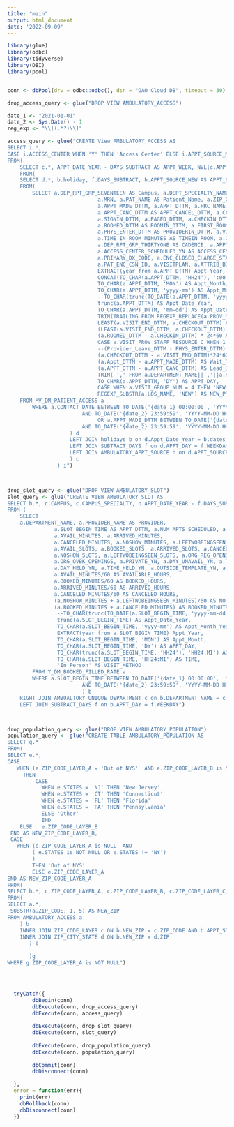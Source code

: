 ```yaml
---
title: "main"
output: html_document
date: '2022-09-09'
---
```


```r
library(glue)
library(odbc)
library(tidyverse)
library(DBI)
library(pool)


conn <- dbPool(drv = odbc::odbc(), dsn = "OAO Cloud DB", timeout = 30)

drop_access_query <- glue("DROP VIEW AMBULATORY_ACCESS")

date_1 <- "2021-01-01"
date_2 <- Sys.Date() - 1
reg_exp <- "\\[(.*?)\\]"

access_query <- glue("CREATE View AMBULATORY_ACCESS AS
SELECT i.*, 
CASE i.ACCESS_CENTER WHEN 'Y' THEN 'Access Center' ELSE i.APPT_SOURCE_MAP_OTHER END AS Appt_Source_New
FROM(
    SELECT c.*, APPT_DATE_YEAR - DAYS_SUBTRACT AS APPT_WEEK, NVL(c.APPT_SOURCE_MAP, 'Other') AS APPT_SOURCE_MAP_OTHER
    FROM(
    SELECT d.*, b.holiday, f.DAYS_SUBTRACT, h.APPT_SOURCE_NEW AS APPT_SOURCE_MAP
    FROM(
        SELECT a.DEP_RPT_GRP_SEVENTEEN AS Campus, a.DEPT_SPECIALTY_NAME AS Campus_Specialty, a.DEPARTMENT_NAME AS Department, a.PROV_NAME_WID, a.DEPARTMENT_ID AS Department_ID, a.REFERRING_PROV_NAME_WID AS Refferring_Provider,
                             a.MRN, a.PAT_NAME AS Patient_Name, a.ZIP_CODE, a.BIRTH_DATE, a.FINCLASS AS Coverage,
                             a.APPT_MADE_DTTM, a.APPT_DTTM, a.PRC_NAME AS APPT_TYPE, a.APPT_LENGTH AS APPT_DUR, a.DERIVED_STATUS_DESC AS APPT_STATUS,
                             a.APPT_CANC_DTTM AS APPT_CANCEL_DTTM, a.CANCEL_REASON_NAME AS CANCEL_REASON,
                             a.SIGNIN_DTTM, a.PAGED_DTTM, a.CHECKIN_DTTM, a.ARVL_LIST_REMOVE_DTTM AS ARRIVAL_REMOVE_DTTM,
                             a.ROOMED_DTTM AS ROOMIN_DTTM, a.FIRST_ROOM_ASSIGN_DTTM AS ROOM_ASSIGNED_DTTM, 
                             a.PHYS_ENTER_DTTM AS PROVIDERIN_DTTM, a.VISIT_END_DTTM, a.CHECKOUT_DTTM,
                             a.TIME_IN_ROOM_MINUTES AS TIMEIN_ROOM, a.CYCLE_TIME_MINUTES AS CYCLE_TIME, a.LOS_NAME AS CLASS_PT, a.LOS_CODE,
                             a.DEP_RPT_GRP_THIRTYONE AS CADENCE, a.APPT_ENTRY_USER_NAME_WID AS APPT_SOURCE, 
                             a.ACCESS_CENTER_SCHEDULED_YN AS ACCESS_CENTER, a.VISIT_METHOD, a.VISIT_PROV_STAFF_RESOURCE_C,
                             a.PRIMARY_DX_CODE, a.ENC_CLOSED_CHARGE_STATUS, a.Y_ENC_COSIGN_TIME, a.Y_ENC_CLOSE_TIME, a.Y_ENC_OPEN_TIME, a.NPI, a.VISIT_GROUP_NUM AS NEW_PT, 
                             a.PAT_ENC_CSN_ID, a.VISITPLAN, a.ATTRIB_BILL_AREA,
                             EXTRACT(year from a.APPT_DTTM) Appt_Year,
                             CONCAT(TO_CHAR(a.APPT_DTTM, 'HH24'), ':00') APPT_TM_HR,
                             TO_CHAR(a.APPT_DTTM, 'MON') AS Appt_Month,
                             TO_CHAR(a.APPT_DTTM, 'yyyy-mm') AS Appt_Month_Year,
                             --TO_CHAR(trunc(TO_DATE(a.APPT_DTTM, 'yyyy-mm-dd HH24:MI:SS'))) AS Appt_Date_Year,
                             trunc(a.APPT_DTTM) AS Appt_Date_Year,
                             TO_CHAR(a.APPT_DTTM, 'mm-dd') AS Appt_Date,
                             TRIM(TRAILING FROM REGEXP_REPLACE(a.PROV_NAME_WID, '{reg_exp}', '')) AS Provider,
                             LEAST(a.VISIT_END_DTTM, a.CHECKOUT_DTTM) AS min_of_checkout_visit,
                             (LEAST(a.VISIT_END_DTTM, a.CHECKOUT_DTTM)  - a.CHECKIN_DTTM)*24*60 AS cycleTime,
                             (a.ROOMED_DTTM - a.CHECKIN_DTTM) * 24*60 AS checkinToRoomin, 
                             CASE a.VISIT_PROV_STAFF_RESOURCE_C WHEN 1 THEN 'Provider' ELSE 'Resource' END AS Resources,
                             --(Provider_Leave_DTTM - PHYS_ENTER_DTTM)*24*60 AS providerinToOut 
                             (a.CHECKOUT_DTTM - a.VISIT_END_DTTM)*24*60 AS visitEndToCheckout,  
                             (a.Appt_DTTM - a.APPT_MADE_DTTM) AS Wait_Time,
                             (a.APPT_DTTM - a.APPT_CANC_DTTM) AS Lead_Days,
                             TRIM( ',' FROM a.DEPARTMENT_NAME||','||a.PROV_NAME_WID||','||a.MRN||','||a.APPT_DTTM ) AS uniqueID,
                             TO_CHAR(a.APPT_DTTM, 'DY') AS APPT_DAY,
                             CASE WHEN a.VISIT_GROUP_NUM = 4 THEN 'NEW' ELSE 'ESTABLISHED' END AS NEW_PT2,
                             REGEXP_SUBSTR(a.LOS_NAME, 'NEW') AS NEW_PT3
    FROM MV_DM_PATIENT_ACCESS a
        WHERE a.CONTACT_DATE BETWEEN TO_DATE('{date_1} 00:00:00', 'YYYY-MM-DD HH24:MI:SS')
                        AND TO_DATE('{date_2} 23:59:59', 'YYYY-MM-DD HH24:MI:SS')
                             OR a.APPT_MADE_DTTM BETWEEN TO_DATE('{date_1} 00:00:00', 'YYYY-MM-DD HH24:MI:SS')
                        AND TO_DATE('{date_2} 23:59:59', 'YYYY-MM-DD HH24:MI:SS')
                    ) d
                    LEFT JOIN holidays b on d.Appt_Date_Year = b.dates
                    LEFT JOIN SUBTRACT_DAYS f on d.APPT_DAY = f.WEEKDAY
                    LEFT JOIN AMBULATORY_APPT_SOURCE h on d.APPT_SOURCE = h.APPT_SOURCE
                    ) c
                ) i")



drop_slot_query <- glue("DROP VIEW AMBULATORY_SLOT")
slot_query <- glue("CREATE VIEW AMBULATORY_SLOT AS
SELECT b.*, c.CAMPUS, c.CAMPUS_SPECIALTY, b.APPT_DATE_YEAR - f.DAYS_SUBTRACT AS APPT_WEEK
FROM (
    SELECT
    a.DEPARTMENT_NAME, a.PROVIDER_NAME AS PROVIDER,
               a.SLOT_BEGIN_TIME AS APPT_DTTM, a.NUM_APTS_SCHEDULED, a.SLOT_LENGTH,
               a.AVAIL_MINUTES, a.ARRIVED_MINUTES,
               a.CANCELED_MINUTES, a.NOSHOW_MINUTES, a.LEFTWOBEINGSEEN_MINUTES,
               a.AVAIL_SLOTS, a.BOOKED_SLOTS, a.ARRIVED_SLOTS, a.CANCELED_SLOTS,
               a.NOSHOW_SLOTS, a.LEFTWOBEINGSEEN_SLOTS, a.ORG_REG_OPENINGS,
               a.ORG_OVBK_OPENINGS, a.PRIVATE_YN, a.DAY_UNAVAIL_YN, a.TIME_UNAVAIL_YN,
               a.DAY_HELD_YN, a.TIME_HELD_YN, a.OUTSIDE_TEMPLATE_YN, a.VISIT_PROV_STAFF_RESOURCE_C AS RESOURCES,
               a.AVAIL_MINUTES/60 AS AVAILABLE_HOURS,
               a.BOOKED_MINUTES/60 AS BOOKED_HOURS,
               a.ARRIVED_MINUTES/60 AS ARRIVED_HOURS,
               a.CANCELED_MINUTES/60 AS CANCELED_HOURS,
               (a.NOSHOW_MINUTES + a.LEFTWOBEINGSEEN_MINUTES)/60 AS NO_SHOW_HOURS,
               (a.BOOKED_MINUTES + a.CANCELED_MINUTES) AS BOOKED_MINUTES,
                --TO_CHAR(trunc(TO_DATE(a.SLOT_BEGIN_TIME, 'yyyy-mm-dd HH24:MI:SS'))) AS Appt_Date_Year,
                trunc(a.SLOT_BEGIN_TIME) AS Appt_Date_Year,
                TO_CHAR(a.SLOT_BEGIN_TIME, 'yyyy-mm') AS Appt_Month_Year,
                EXTRACT(year from a.SLOT_BEGIN_TIME) Appt_Year,
                TO_CHAR(a.SLOT_BEGIN_TIME, 'MON') AS Appt_Month,
                TO_CHAR(a.SLOT_BEGIN_TIME, 'DY') AS APPT_DAY,
                TO_CHAR(trunc(a.SLOT_BEGIN_TIME, 'HH24'), 'HH24:MI') AS APPT_TM_HR,
                TO_CHAR(a.SLOT_BEGIN_TIME, 'HH24:MI') AS TIME,
                'In Person' AS VISIT_METHOD
        FROM Y_DM_BOOKED_FILLED_RATE a
        WHERE a.SLOT_BEGIN_TIME BETWEEN TO_DATE('{date_1} 00:00:00', 'YYYY-MM-DD HH24:MI:SS')
                        AND TO_DATE('{date_2} 23:59:59', 'YYYY-MM-DD HH24:MI:SS')
                        ) b
    RIGHT JOIN AMBUALTORY_UNIQUE_DEPARTMENT c on b.DEPARTMENT_NAME = c.DEPARTMENT  
    LEFT JOIN SUBTRACT_DAYS f on b.APPT_DAY = f.WEEKDAY")



drop_population_query <- glue("DROP VIEW AMBULATORY_POPULATION")
population_query <- glue("CREATE TABLE AMBULATORY_POPULATION AS 
SELECT g.*
FROM(
SELECT e.*,
CASE 
   WHEN (e.ZIP_CODE_LAYER_A = 'Out of NYS'  AND e.ZIP_CODE_LAYER_B is NULL)
     THEN
         CASE
           WHEN e.STATES = 'NJ' THEN 'New Jersey'
           WHEN e.STATES = 'CT' THEN 'Connecticut'
           WHEN e.STATES = 'FL' THEN 'Florida'
           WHEN e.STATES = 'PA' THEN 'Pennsylvania'
           ELSE 'Other'
           END
    ELSE   e.ZIP_CODE_LAYER_B  
 END AS NEW_ZIP_CODE_LAYER_B,
 CASE 
   WHEN (e.ZIP_CODE_LAYER_A is NULL  AND 
        ( e.STATES is NOT NULL OR e.STATES != 'NY')
        )
        THEN 'Out of NYS'
        ELSE e.ZIP_CODE_LAYER_A
END AS NEW_ZIP_CODE_LAYER_A
FROM(
SELECT b.*, c.ZIP_CODE_LAYER_A, c.ZIP_CODE_LAYER_B, c.ZIP_CODE_LAYER_C, d.CITY, d.STATES, d.LATITUDE, d.LONGITUDE
FROM(
SELECT a.*,
 SUBSTR(a.ZIP_CODE, 1, 5) AS NEW_ZIP 
FROM AMBULATORY_ACCESS a 
    ) b
    INNER JOIN ZIP_CODE_LAYER c ON b.NEW_ZIP = c.ZIP_CODE AND b.APPT_STATUS = 'Arrived'
    INNER JOIN ZIP_CITY_STATE d ON b.NEW_ZIP = d.ZIP
       ) e
       
       )g
WHERE g.ZIP_CODE_LAYER_A is NOT NULL")




  tryCatch({
        dbBegin(conn)
        dbExecute(conn, drop_access_query)
        dbExecute(conn, access_query)
        
        dbExecute(conn, drop_slot_query)
        dbExecute(conn, slot_query)
        
        dbExecute(conn, drop_population_query)
        dbExecute(conn, population_query)
        
        dbCommit(conn)
        dbDisconnect(conn)

  },
  error = function(err){
    print(err)
    dbRollback(conn)
    dbDisconnect(conn)
  })



```


